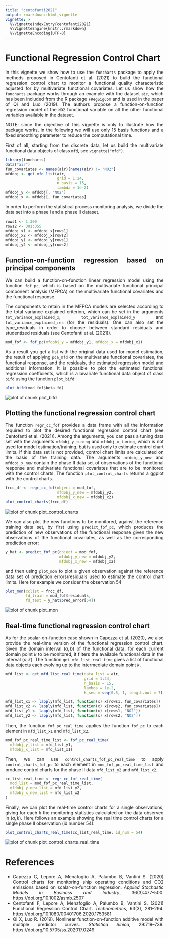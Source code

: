 ```yaml
---
title: "centofanti2021"
output: rmarkdown::html_vignette
vignette: >
  %\VignetteIndexEntry{centofanti2021}
  %\VignetteEngine{knitr::rmarkdown}
  %\VignetteEncoding{UTF-8}
---
```


<style>
body {
text-align: justify}
</style>





# Functional Regression Control Chart

In this vignette we show how to use the `funcharts` package to apply the methods proposed in Centofanti et al. (2021) to build the functional regression control chart to monitor a functional quality characteristic adjusted for by multivariate functional covariates.
Let us show how the `funcharts` package works through an example with the dataset `air`,
which has been included from the R package `FRegSigCom` and is used in the paper of Qi and Luo (2019).
The authors propose a function-on-function regression model of the `NO2` functional variable on all the other functional variables available in the dataset.

NOTE: since the objective of this vignette is only to illustrate how the package works, in the following we will use only 15 basis functions and a fixed smoothing parameter to reduce the computational time.

First of all, starting from the discrete data, let us build the multivariate functional data objects of class `mfd`, see `vignette("mfd")`.


```r
library(funcharts)
data("air")
fun_covariates <- names(air)[names(air) != "NO2"]
mfdobj <- get_mfd_list(air,
                       grid = 1:24,
                       n_basis = 15,
                       lambda = 1e-2)
mfdobj_y <- mfdobj[, "NO2"]
mfdobj_x <- mfdobj[, fun_covariates]
```

In order to perform the statistical process monitoring analysis, we divide the data set into a phase I and a phase II dataset.


```r
rows1 <- 1:300
rows2 <- 301:355
mfdobj_x1 <- mfdobj_x[rows1]
mfdobj_x2 <- mfdobj_x[rows2]
mfdobj_y1 <- mfdobj_y[rows1]
mfdobj_y2 <- mfdobj_y[rows2]
```

## Function-on-function regression based on principal components

We can build a function-on-function linear regression model using the function `fof_pc`, which is based on the multivariate functional principal component analysis (MFPCA) on the multivariate functional covariates and the functional response.

The components to retain in the MFPCA models are selected  according to the total variance explained criterion, which can be set in the arguments `tot_variance_explained_x`, `tot_variance_explained_y` and `tot_variance_explained_res` (for the residuals). One can also set the type_residuals in order to choose between standard residuals and studentized residuals (see Centofanti et al. (2021)).


```r
mod_fof <- fof_pc(mfdobj_y = mfdobj_y1, mfdobj_x = mfdobj_x1)
```

As a result you get a list with the original data used for model estimation, the result of applying `pca_mfd` on the multivariate functional covariates, the functional response, and the residuals, the estimated regression model and additional information.
It is possible to plot the estimated functional regression coefficients, which is a bivariate functional data object of class `bifd` using the function `plot_bifd`:


```r
plot_bifd(mod_fof$beta_fd)
```

<img src="centofanti2021-plot_bifd-1.png" title="plot of chunk plot_bifd" alt="plot of chunk plot_bifd" style="display:block; margin: auto" style="display: block; margin: auto;" />

## Plotting the functional regression control chart

The function `regr_cc_fof` provides a data frame with all the information required to plot the desired functional regression control chart (see Centofanti et al. (2021)).
Among the arguments, you can pass a tuning data set with the arguments `mfdobj_y_tuning` and `mfdobj_x_tuning`, which is not used for model estimation/training, but is used only to estimate control chart limits.
If this data set is not provided, control chart limits are calculated on the basis of the training data.
The arguments `mfdobj_y_new` and `mfdobj_x_new` contain the phase II data set of observations of the functional response and multivariate functional covariates that are to be monitored with the control charts.
The function `plot_control_charts` returns a ggplot with the control charts.


```r
frcc_df <- regr_cc_fof(object = mod_fof,
                       mfdobj_y_new = mfdobj_y2,
                       mfdobj_x_new = mfdobj_x2)
plot_control_charts(frcc_df)
```

<img src="centofanti2021-plot_control_charts-1.png" title="plot of chunk plot_control_charts" alt="plot of chunk plot_control_charts" style="display:block; margin: auto" style="display: block; margin: auto;" />

We can also plot the new functions to be monitored, against the reference training data set, by first using `predict_fof_pc`, which produces the prediction of new observations of the functional response given the new observations of the functional covariates, as well as the corresponding prediction error:


```r
y_hat <- predict_fof_pc(object = mod_fof,
                        mfdobj_y_new = mfdobj_y2,
                        mfdobj_x_new = mfdobj_x2)
```

and then using `plot_mon` to plot a given observation against the reference data set of prediction errors/residuals used to estimate the control chart limits. Here for example we consider the observation 54


```r
plot_mon(cclist = frcc_df,
         fd_train = mod_fof$residuals,
         fd_test = y_hat$pred_error[54])
```

<img src="centofanti2021-plot_mon-1.png" title="plot of chunk plot_mon" alt="plot of chunk plot_mon" style="display:block; margin: auto" style="display: block; margin: auto;" />

## Real-time functional regression control chart

As for the scalar-on-function case shown in Capezza et al. (2020), we also provide the real-time version of the functional regression control chart.
Given the domain interval $(a, b)$ of the functional data, for each current domain point $k$ to be monitored, it filters the available functional data in the interval $(a,k)$.
The function `get_mfd_list_real_time` gives a list of functional data objects each evolving up to the intermediate domain point $k$.


```r
mfd_list <- get_mfd_list_real_time(data_list = air,
                                   grid = 1:24,
                                   n_basis = 15,
                                   lambda = 1e-2,
                                   k_seq = seq(0.5, 1, length.out = 7))

mfd_list_x1 <- lapply(mfd_list, function(x) x[rows1, fun_covariates])
mfd_list_x2 <- lapply(mfd_list, function(x) x[rows2, fun_covariates])
mfd_list_y1 <- lapply(mfd_list, function(x) x[rows1, "NO2"])
mfd_list_y2 <- lapply(mfd_list, function(x) x[rows2, "NO2"])
```


Then, the function `fof_pc_real_time` applies the function `fof_pc` to each element in `mfd_list_x1` and `mfd_list_x2`.


```r
mod_fof_pc_real_time_list <- fof_pc_real_time(
  mfdobj_y_list = mfd_list_y1,
  mfdobj_x_list = mfd_list_x1)
```

Then, we can use `control_charts_fof_pc_real_time` to apply `control_charts_fof_pc` to each element in `mod_fof_pc_real_time_list` and produce control charts for the phase II data `mfd_list_y2` and `mfd_list_x2`.



```r
cc_list_real_time <- regr_cc_fof_real_time(
  mod_list = mod_fof_pc_real_time_list,
  mfdobj_y_new_list = mfd_list_y2,
  mfdobj_x_new_list = mfd_list_x2
)
```

Finally, we can plot the real-time control charts for a single observations, giving for each $k$ the monitoring statistics calculated on the data observed in $(a, k)$.
Here follows an example showing the real time control charts for a single phase II observation (id number 54).


```r
plot_control_charts_real_time(cc_list_real_time, id_num = 54)
```

<img src="centofanti2021-plot_control_charts_real_time-1.png" title="plot of chunk plot_control_charts_real_time" alt="plot of chunk plot_control_charts_real_time" style="display:block; margin: auto" style="display: block; margin: auto;" />

# References

* Capezza C, Lepore A, Menafoglio A, Palumbo B, Vantini S. (2020)
Control charts for monitoring ship operating conditions and CO2
emissions based on scalar-on-function regression.
*Applied Stochastic Models in Business and Industry*,
36(3):477--500. https://doi.org/10.1002/asmb.2507
* Centofanti F, Lepore A, Menafoglio A, Palumbo B, Vantini S. (2021)
Functional Regression Control Chart.
*Technometrics*,
63(3), 281--294. https://doi.org/10.1080/00401706.2020.1753581
* Qi X, Luo R. (2019).
Nonlinear function-on-function additive model with multiple predictor curves.
*Statistica Sinica*, 29:719--739. https://doi.org/10.5705/ss.202017.0249

